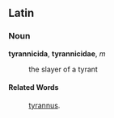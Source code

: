 ==Latin==
===Noun===
'''tyrannicida''', '''tyrannicidae''', ''m''

: the slayer of a tyrant
====Related Words====
: [[tyrannus]].